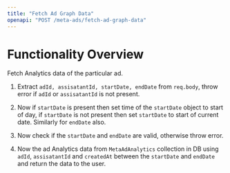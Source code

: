 ```yaml
---
title: "Fetch Ad Graph Data"
openapi: "POST /meta-ads/fetch-ad-graph-data"
---
```


# Functionality Overview

Fetch Analytics data of the particular ad.

1. Extract `adId, assisatantId, startDate, endDate` from `req.body`, throw error if `adId` or `assisatantId` is not present.

2. Now if `startDate` is present then set time of the `startDate` object to start of day, if `startDate` is not present then set `startDate` to start of current date. Similarly for `endDate` also.

3. Now check if the `startDate` and `endDate` are valid, otherwise throw error.

4. Now the ad Analytics data from `MetaAdAnalytics` collection in DB using `adId`, `assisatantId` and `createdAt` between the `startDate` and `endDate` and return the data to the user.
